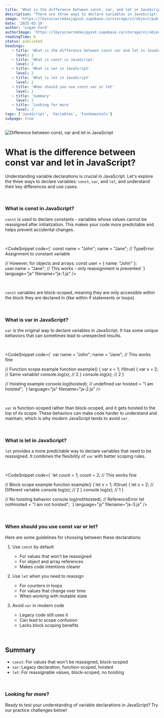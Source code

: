 ```yaml
---
title: 'What is the difference between const, var, and let in JavaScript?'
description: "There are three ways to declare variables in JavaScript: const, var, and let. But what is the difference between them?"
image: 'https://lbycuccwrcmdaxjqyxut.supabase.co/storage/v1/object/public/blog-images/difference-between-const-var-and-let.png'
date: '2025-02-19'
author: 'Logan Ford'
authorImage: 'https://lbycuccwrcmdaxjqyxut.supabase.co/storage/v1/object/public/user-profile-pictures/3a57d7e8-8b80-483b-93d0-70fe1f06b0c0/logo.png?u=1l5im5h5n6e5'
readingTime: 6
status: published
headings:
   - title: 'What is the difference between const var and let in JavaScript'
     level: 1
   - title: 'What is const in JavaScript'
     level: 2   
   - title: 'What is var in JavaScript'
     level: 2
   - title: 'What is let in JavaScript'
     level: 2
   - title: 'When should you use const var or let'
     level: 2
   - title: 'Summary'
     level: 2
   - title: 'Looking for more'
     level: 2
tags: ['JavaScript', 'Variables', 'Fundamentals']
subpage: true
---
```


<img className='max-h-80 object-cover w-full' src="https://lbycuccwrcmdaxjqyxut.supabase.co/storage/v1/object/public/marketing-images//const-let-var-javascript.jpg" alt="Difference between const, var and let in JavaScript" />

# What is the difference between const var and let in JavaScript?

Understanding variable declarations is crucial in JavaScript. Let's explore the three ways to declare variables: `const`, `var`, and `let`, and understand their key differences and use cases.

<br />

### What is const in JavaScript?

`const` is used to declare constants - variables whose values cannot be reassigned after initialization. This makes your code more predictable and helps prevent accidental changes.

<br />

<CodeSnippet code={`
const name = "John";
name = "Jane"; // TypeError: Assignment to constant variable

// However, for objects and arrays:
const user = { name: "John" };
user.name = "Jane"; // This works - only reassignment is prevented
`} language="js" filename="js-1.js" />

<br />

`const` variables are block-scoped, meaning they are only accessible within the block they are declared in (like within if statements or loops).

<br />

### What is var in JavaScript?

`var` is the original way to declare variables in JavaScript. It has some unique behaviors that can sometimes lead to unexpected results.

<br />

<CodeSnippet code={`
var name = "John";
name = "Jane"; // This works fine

// Function scope example
function example() {
    var x = 1;
    if(true) {
        var x = 2; // Same variable!
        console.log(x); // 2
    }
    console.log(x); // 2
}

// Hoisting example
console.log(hoisted); // undefined
var hoisted = "I am hoisted";
`} language="js" filename="js-2.js" />

<br />

`var` is function-scoped rather than block-scoped, and it gets hoisted to the top of its scope. These behaviors can make code harder to understand and maintain, which is why modern JavaScript tends to avoid `var`.

<br />

### What is let in JavaScript?

`let` provides a more predictable way to declare variables that need to be reassigned. It combines the flexibility of `var` with better scoping rules.

<br />

<CodeSnippet code={`
let count = 1;
count = 2; // This works fine

// Block scope example
function example() {
    let x = 1;
    if(true) {
        let x = 2; // Different variable
        console.log(x); // 2
    }
    console.log(x); // 1
}

// No hoisting behavior
console.log(notHoisted); // ReferenceError
let notHoisted = "I am not hoisted";
`} language="js" filename="js-3.js" />

<br />

### When should you use const var or let?

Here are some guidelines for choosing between these declarations:

1. Use `const` by default
   - For values that won't be reassigned
   - For object and array references
   - Makes code intentions clearer

2. Use `let` when you need to reassign
   - For counters in loops
   - For values that change over time
   - When working with mutable state

3. Avoid `var` in modern code
   - Legacy code still uses it
   - Can lead to scope confusion
   - Lacks block scoping benefits

<br />

## Summary

- `const`: For values that won't be reassigned, block-scoped
- `var`: Legacy declaration, function-scoped, hoisted
- `let`: For reassignable values, block-scoped, no hoisting

<br />

### Looking for more?

Ready to test your understanding of variable declarations in JavaScript? Try our practice challenges below!

<br />

<MdxQuestionDisplay tag="variables" take={5} difficulty="BEGINNER" />
